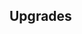 {{Building
| name = Catapult Factory
| image = N/A
| category = [[Elite Barracks]]
| cycle = 15s
| capacity = 1
| produce_per_cycle = 1 {{UnitLink|name=Catapult}}
| consume_per_cycle = 90 {{RessourceIcon|type=metal}}
| build_cost = 320 {{RessourceIcon|type=wood}}, 180 {{RessourceIcon|type=metal}}
| description = Creates Catapults that can shoot from afar and deal damage in an area of effect.
}}

== Upgrades ==
{{Upgrade
| name = Catapult Capacity
| description = Increases capacity by 1.
}}
{{Upgrade
| name = Stun Chance
| description = Catapults have a 20% chance of stunning enemies.
}}